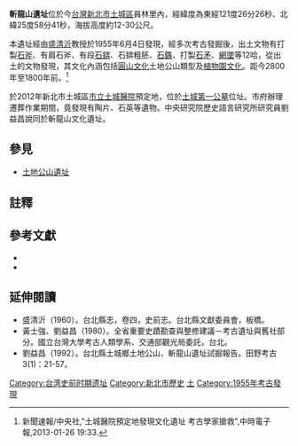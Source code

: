 {{coord|24.976021|121.446308|display=title}}
'''斬龍山遺址'''位於今[[台灣|台灣]][[新北市|新北市]][[土城區|土城區]]員林里內，經緯度為東經121度26分26秒、北緯25度58分41秒，海拔高度約12-30公尺。

本遺址經由[[盛清沂|盛清沂]]教授於1955年6月4日發現，經多次考古發掘後，出土文物有打製[[石斧|石斧]]、有肩石斧、有段[[石錛|石錛]]、石錛粗胚、[[石鏃|石鏃]]、打製[[石矛|石矛]]、[[網墜|網墜]]等12哈，從出土的文物發現，其文化內涵包括[[圓山文化|圓山文化]]土地公山類型及[[植物園文化|植物園文化]]。距今2800年至1800年前。<ref name=beheadeddragon>新聞速報/中央社,"土城醫院預定地發現文化遺址 考古學家搶救"{{cite web |url=http://news.chinatimes.com/society/130503/132013012600879.html |title=存档副本 |accessdate=2013-01-26 |deadurl=yes |archiveurl=https://web.archive.org/web/20130129034132/http://news.chinatimes.com/society/130503/132013012600879.html |archivedate=2013-01-29 }},中時電子報,2013-01-26 19:33.</ref>

於2012年新北市土城區[[市立土城醫院|市立土城醫院]]預定地，位於[[土城第一公墓|土城第一公墓]]位址。市府辦理遷葬作業期間，竟發現有陶片、石英等遺物。中央研究院歷史語言研究所研究員劉益昌說同於斬龍山文化遺址。

==參見==
*[[土地公山遺址|土地公山遺址]]

==註釋==
{{reflist}}

== 參考文獻 ==
{{refbegin}}
* {{Cite web|url= http://nrch.culture.tw/twpedia.aspx?id=15053|title= 台灣大百科 - 斬龍山遺址|accessdate= 2010-03-29|author= 涂琴慧、張金勝|publisher= 中華民國文化建設委員會|archive-date= 2019-06-09|archive-url= https://web.archive.org/web/20190609080049/http://nrch.culture.tw/twpedia.aspx?id=15053|dead-url= no}}
* {{cite book   | last = 蔡丁財   | year = 2005   | title =  擺接史話－土城人文史蹟導覽   | publisher = 台北縣土城市公所   | location = 台北縣.   | isbn = 9860008418}}
{{refend}}

== 延伸閱讀 ==
{{refbegin}}
*盛清沂（1960）。台北縣志，卷四，史前志。台北縣文獻委員會，板橋。
*黃士強、劉益昌（1980）。全省重要史蹟勘查與整修建議－考古遺址與舊社部分。國立台灣大學考古人類學系、交通部觀光局委託，台北。
*劉益昌（1992）。台北縣土城鄉土地公山、斬龍山遺址試掘報告。田野考古3(1)：21-57。
{{refend}}

{{台灣考古遺址}}

[[Category:台湾史前时期遗址|Category:台湾史前时期遗址]]
[[Category:新北市歷史|Category:新北市歷史]]
[[Category:土城區|土]]
[[Category:1955年考古發現|Category:1955年考古發現]]